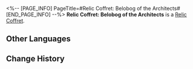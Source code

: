 <%-- [PAGE_INFO]
PageTitle=#Relic Coffret: Belobog of the Architects#
[END_PAGE_INFO] --%>
{{Item Infobox
|id          = 71015
|image       = Item Relic Coffret- Belobog of the Architects.png
|type        = Relic Coffret
|invCategory = Valuables
|rarity      = 5
|effect      = A device used to collect and restore the Lightdust in the Fragmentum to its original form. Use this to obtain a random 5-star relic from the Belobog of the Architects set.
|description = You never know what's in the box until you open it.
}}
{{Description|''"So it's essentially like buying a lottery ticket?"<br />"At least we don't need to worry about finding a cat that is both dead and alive."''}}
'''Relic Coffret: Belobog of the Architects''' is a [[Relic Coffret]].

==Other Languages==
{{Other Languages
|en   = Relic Coffret: Belobog of the Architects
|zhs  = 遗器铸盒：筑城者的贝洛伯格
|zht  = 遺器鑄盒：築城者的貝洛伯格
|ja   = 遺物ボックス：建創者のベロブルグ
|ko   = 유물 주조함: 축성가의 벨로보그
|es   = Cofre de artefactos: La Belobog de los Arquitectos
|fr   = Coffret à relique : Belobog des Architectes
|ru   = Сундук с Реликвиями: Белобог Архитекторов
|th   = กล่องรีลิกส์: Belobog of the Architects
|vi   = Hộp Đúc Di Vật: Belobog Của Đấng Kiến Tạo
|de   = Reliktkästchen: Belobog der Architekten
|id   = Relic Coffret: Belobog of the Architects
|pt   = Cofre de Relíquia: Belobog dos Arquitetos
}}

==Change History==
{{Change History|2.0}}